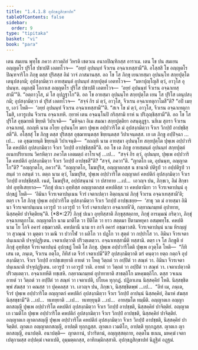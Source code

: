 ```yaml
---
title: "1.4.1.8 อุปกฺขฏสิกฺขาปท"
tableOfContents: false
sidebar:
  order: 9
type: "tipitaka"
basket: "vi"
book: "para"
---
```



<DynamicBreadcrumb />

<Division number="527" book="para">

<Paragraph number="2015" book="para">
เตน สมเยน พุทฺโธ ภควา สาวตฺถิยํ วิหรติ เชตวเน อนาถปิณฺฑิกสฺส อาราเม. เตน โข ปน สมเยน อญฺญตโร ปุริโส ปชาปติํ เอตทโวจ—  “อยฺยํ อุปนนฺทํ จีวเรน อจฺฉาเทสฺสามี”ติ. อโสฺสสิ โข อญฺญตโร ปิณฺฑจาริโก ภิกฺขุ ตสฺส ปุริสสฺส อิมํ วาจํ ภาสมานสฺส. อถ โข โส ภิกฺขุ เยนายสฺมา อุปนนฺโท สกฺยปุตฺโต เตนุปสงฺกมิ; อุปสงฺกมิตฺวา อายสฺมนฺตํ อุปนนฺทํ สกฺยปุตฺตํ เอตทโวจ—  “มหาปุญฺโญสิ ตฺวํ, อาวุโส อุปนนฺท. อมุกสฺมิํ โอกาเส อญฺญตโร ปุริโส ปชาปติํ เอตทโวจ—  ‘อยฺยํ อุปนนฺทํ จีวเรน อจฺฉาเทสฺสามี’”ติ. “อตฺถาวุโส, มํ โส อุปฏฺฐาโก”ติ.
</Paragraph>

<Paragraph number="2016" book="para">
อถ โข อายสฺมา อุปนนฺโท สกฺยปุตฺโต เยน โส ปุริโส เตนุปสงฺกมิ; อุปสงฺกมิตฺวา ตํ ปุริสํ เอตทโวจ—  “สจฺจํ กิร มํ ตฺวํ, อาวุโส, จีวเรน อจฺฉาเทตุกาโมสี”ติ? “อปิ เมยฺย, เอวํ โหติ—  ‘อยฺยํ อุปนนฺทํ จีวเรน อจฺฉาเทสฺสามี’”ติ. “สเจ โข มํ ตฺวํ, อาวุโส, จีวเรน อจฺฉาเทตุกาโมสิ, เอวรูเปน จีวเรน อจฺฉาเทหิ. กฺยาหํ เตน อจฺฉนฺโนปิ กริสฺสามิ ยาหํ น ปริภุญฺชิสฺสามี”ติ. อถ โข โส ปุริโส อุชฺฌายติ ขิยฺยติ วิปาเจติ—  “มหิจฺฉา อิเม สมณา สกฺยปุตฺติยา อสนฺตุฏฺฐา. นยิเม สุกรา จีวเรน อจฺฉาเทตุํ. กถญฺหิ นาม อโยฺย อุปนนฺโท มยา ปุพฺเพ อปฺปวาริโต มํ อุปสงฺกมิตฺวา จีวเร วิกปฺปํ อาปชฺชิสฺสตี”ติ.
</Paragraph>

<Paragraph number="2017" book="para">
อโสฺสสุํ โข ภิกฺขู ตสฺส ปุริสสฺส อุชฺฌายนฺตสฺส ขิยฺยนฺตสฺส วิปาเจนฺตสฺส. เย เต ภิกฺขู อปฺปิจฺฉา …เป…  เต อุชฺฌายนฺติ ขิยฺยนฺติ วิปาเจนฺติ—  “กถญฺหิ นาม อายสฺมา อุปนนฺโท สกฺยปุตฺโต ปุพฺเพ อปฺปวาริโต คหปติกํ อุปสงฺกมิตฺวา จีวเร วิกปฺปํ อาปชฺชิสฺสตี”ติ.
</Paragraph>

<Paragraph number="2018" book="para">
อถ โข เต ภิกฺขู อายสฺมนฺตํ อุปนนฺทํ สกฺยปุตฺตํ อเนกปริยาเยน วิครหิตฺวา ภควโต เอตมตฺถํ อาโรเจสุํ …เป…  “สจฺจํ กิร ตฺวํ, อุปนนฺท, ปุพฺเพ อปฺปวาริโต คหปติกํ อุปสงฺกมิตฺวา จีวเร วิกปฺปํ อาปชฺชสี”ติ? “สจฺจํ, ภควา”ติ. “ญาตโก เต, อุปนนฺท, อญฺญาตโก”ติ? “อญฺญาตโก, ภควา”ติ. “อญฺญาตโก, โมฆปุริส, อญฺญาตกสฺส น ชานาติ ปติรูปํ วา อปฺปติรูปํ วา สนฺตํ วา อสนฺตํ วา. ตตฺถ นาม ตฺวํ, โมฆปุริส, ปุพฺเพ อปฺปวาริโต อญฺญาตกํ คหปติกํ อุปสงฺกมิตฺวา จีวเร วิกปฺปํ อาปชฺชิสฺสสิ. เนตํ, โมฆปุริส, อปฺปสนฺนานํ วา ปสาทาย …เป…  เอวญฺจ ปน, ภิกฺขเว, อิมํ สิกฺขาปทํ อุทฺทิเสยฺยาถ—
</Paragraph>

</Division>
<Division number="528" book="para">

<Paragraph number="2019" book="para">
<Emphasis>“ภิกฺขุํ ปเนว อุทฺทิสฺส อญฺญาตกสฺส คหปติสฺส วา คหปตานิยา วา จีวรเจตาปนฺนํ อุปกฺขฏํ โหติ—  ‘อิมินา จีวรเจตาปนฺเนน จีวรํ เจตาเปตฺวา อิตฺถนฺนามํ ภิกฺขุํ จีวเรน อจฺฉาเทสฺสามี’ติ; ตตฺร เจ โส ภิกฺขุ ปุพฺเพ อปฺปวาริโต อุปสงฺกมิตฺวา จีวเร วิกปฺปํ อาปชฺเชยฺย—  ‘สาธุ วต มํ อายสฺมา อิมินา จีวรเจตาปนฺเนน เอวรูปํ วา เอวรูปํ วา จีวรํ เจตาเปตฺวา อจฺฉาเทหี’ติ, กลฺยาณกมฺยตํ อุปาทาย, นิสฺสคฺคิยํ ปาจิตฺติยนฺ”</Emphasis>ติ. (*8*:<Emphasis>27</Emphasis>)
</Paragraph>

</Division>
<Division number="529" book="para">

<Paragraph number="2020" book="para">
<Emphasis>ภิกฺขุํ ปเนว อุทฺทิสฺสา</Emphasis>ติ ภิกฺขุสฺสตฺถาย, ภิกฺขุํ อารมฺมณํ กริตฺวา, ภิกฺขุํ อจฺฉาเทตุกาโม.
</Paragraph>

<Paragraph number="2021" book="para">
<Emphasis>อญฺญาตโก</Emphasis> นาม มาติโต วา ปิติโต วา ยาว สตฺตมา ปิตามหยุคา อสมฺพทฺโธ.
</Paragraph>

<Paragraph number="2022" book="para">
<Emphasis>คหปติ</Emphasis> นาม โย โกจิ อคารํ อชฺฌาวสติ.
</Paragraph>

<Paragraph number="2023" book="para">
<Emphasis>คหปตานี</Emphasis> นาม ยา กาจิ อคารํ อชฺฌาวสติ.
</Paragraph>

<Paragraph number="2024" book="para">
<Emphasis>จีวรเจตาปนฺนํ</Emphasis> นาม หิรญฺญํ วา สุวณฺณํ วา มุตฺตา วา มณิ วา ปวาโฬ วา ผลิโก วา ปฏโก วา สุตฺตํ วา กปฺปาโส วา.
</Paragraph>

<Paragraph number="2025" book="para">
<Emphasis>อิมินา จีวรเจตาปนฺเนนา</Emphasis>ติ ปจฺจุปฏฺฐิเตน.
</Paragraph>

<Paragraph number="2026" book="para">
<Emphasis>เจตาเปตฺวา</Emphasis>ติ ปริวตฺเตตฺวา.
</Paragraph>

<Paragraph number="2027" book="para">
<Emphasis>อจฺฉาเทสฺสามี</Emphasis>ติ ทสฺสามิ.
</Paragraph>

<Paragraph number="2028" book="para">
<Emphasis>ตตฺร เจ โส ภิกฺขู</Emphasis>ติ ยํ ภิกฺขุํ อุทฺทิสฺส จีวรเจตาปนฺนํ อุปกฺขฏํ โหติ โส ภิกฺขุ.
</Paragraph>

<Paragraph number="2029" book="para">
<Emphasis>ปุพฺเพ อปฺปวาริโต</Emphasis>ติ ปุพฺเพ อวุตฺโต โหติ—  “กีทิเสน เต, ภนฺเต, จีวเรน อตฺโถ, กีทิสํ เต จีวรํ เจตาเปมี”ติ?
</Paragraph>

<Paragraph number="2030" book="para">
<Emphasis>อุปสงฺกมิตฺวา</Emphasis>ติ ฆรํ คนฺตฺวา ยตฺถ กตฺถจิ อุปสงฺกมิตฺวา.
</Paragraph>

<Paragraph number="2031" book="para">
<Emphasis>จีวเร วิกปฺปํ อาปชฺเชยฺยา</Emphasis>ติ อายตํ วา โหตุ วิตฺถตํ วา อปฺปิตํ วา สณฺหํ วา.
</Paragraph>

<Paragraph number="2032" book="para">
<Emphasis>อิมินา จีวรเจตาปนฺเนนา</Emphasis>ติ ปจฺจุปฏฺฐิเตน.
</Paragraph>

<Paragraph number="2033" book="para">
<Emphasis>เอวรูปํ วา เอวรูปํ วา</Emphasis>ติ. อายตํ วา วิตฺถตํ วา อปฺปิตํ วา สณฺหํ วา.
</Paragraph>

<Paragraph number="2034" book="para">
<Emphasis>เจตาเปตฺวา</Emphasis>ติ ปริวตฺเตตฺวา.
</Paragraph>

<Paragraph number="2035" book="para">
<Emphasis>อจฺฉาเทหี</Emphasis>ติ ทชฺเชหิ.
</Paragraph>

<Paragraph number="2036" book="para">
<Emphasis>กลฺยาณกมฺยตํ อุปาทายา</Emphasis>ติ สาธตฺถิโก มหคฺฆตฺถิโก. ตสฺส วจเนน อายตํ วา วิตฺถตํ วา อปฺปิตํ วา สณฺหํ วา เจตาเปติ, ปโยเค ทุกฺกฏํ. ปฏิลาเภน นิสฺสคฺคิยํ โหติ. นิสฺสชฺชิตพฺพํ สํฆสฺส วา คณสฺส วา ปุคฺคลสฺส วา. เอวญฺจ ปน, ภิกฺขเว, นิสฺสชฺชิตพฺพํ …เป…  “อิทํ เม, ภนฺเต, จีวรํ ปุพฺเพ อปฺปวาริโต อญฺญาตกํ คหปติกํ อุปสงฺกมิตฺวา จีวเร วิกปฺปํ อาปนฺนํ นิสฺสคฺคิยํ, อิมาหํ สํฆสฺส นิสฺสชฺชามี”ติ …เป…  ทเทยฺยาติ …เป…  ทเทยฺยุนฺติ …เป…  อายสฺมโต ทมฺมีติ.
</Paragraph>

</Division>
<Division number="530" book="para">

<Paragraph number="2037" book="para">
อญฺญาตเก อญฺญาตกสญฺญี ปุพฺเพ อปฺปวาริโต คหปติกํ อุปสงฺกมิตฺวา จีวเร วิกปฺปํ อาปชฺชติ, นิสฺสคฺคิยํ ปาจิตฺติยํ. อญฺญาตเก เวมติโก ปุพฺเพ อปฺปวาริโต คหปติกํ อุปสงฺกมิตฺวา จีวเร วิกปฺปํ อาปชฺชติ, นิสฺสคฺคิยํ ปาจิตฺติยํ. อญฺญาตเก ญาตกสญฺญี ปุพฺเพ อปฺปวาริโต คหปติกํ อุปสงฺกมิตฺวา จีวเร วิกปฺปํ อาปชฺชติ, นิสฺสคฺคิยํ ปาจิตฺติยํ.
</Paragraph>

<Paragraph number="2038" book="para">
ญาตเก อญฺญาตกสญฺญี, อาปตฺติ ทุกฺกฏสฺส. ญาตเก เวมติโก, อาปตฺติ ทุกฺกฏสฺส. ญาตเก ญาตกสญฺญี, อนาปตฺติ.
</Paragraph>

</Division>
<Division number="531" book="para">

<Paragraph number="2039" book="para">
อนาปตฺติ—  ญาตกานํ, ปวาริตานํ, อญฺญสฺสตฺถาย, อตฺตโน ธเนน, มหคฺฆํ เจตาเปตุกามสฺส อปฺปคฺฆํ เจตาเปติ, อุมฺมตฺตกสฺส, อาทิกมฺมิกสฺสาติ.

</Paragraph>
</Division>

<Paragraph number="2040" type="center" book="para">
อุปกฺขฏสิกฺขาปทํ นิฏฺฐิตํ อฏฺฐมํ.
</Paragraph>